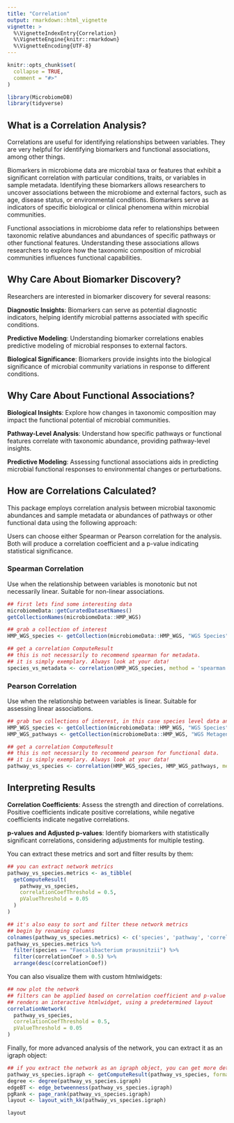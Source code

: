 ```yaml
---
title: "Correlation"
output: rmarkdown::html_vignette
vignette: >
  %\VignetteIndexEntry{Correlation}
  %\VignetteEngine{knitr::rmarkdown}
  %\VignetteEncoding{UTF-8}
---
```


```r
knitr::opts_chunk$set(
  collapse = TRUE,
  comment = "#>"
)
```

```r
library(MicrobiomeDB)
library(tidyverse)
```

## What is a Correlation Analysis?

Correlations are useful for identifying relationships between variables. They are very helpful
for identifying biomarkers and functional associations, among other things.

Biomarkers in microbiome data are microbial taxa or features that exhibit a significant correlation
with particular conditions, traits, or variables in sample metadata. Identifying these biomarkers
allows researchers to uncover associations between the microbiome and external factors, such as age, 
disease status, or environmental conditions. Biomarkers serve as indicators of specific biological 
or clinical phenomena within microbial communities.

Functional associations in microbiome data refer to relationships between taxonomic relative abundances 
and abundances of specific pathways or other functional features. Understanding these associations 
allows researchers to explore how the taxonomic composition of microbial communities influences 
functional capabilities.

## Why Care About Biomarker Discovery?

Researchers are interested in biomarker discovery for several reasons:

**Diagnostic Insights**: Biomarkers can serve as potential diagnostic indicators, helping identify 
microbial patterns associated with specific conditions.

**Predictive Modeling**: Understanding biomarker correlations enables predictive modeling of microbial 
responses to external factors.

**Biological Significance**: Biomarkers provide insights into the biological significance of microbial 
community variations in response to different conditions.

## Why Care About Functional Associations?

**Biological Insights**: Explore how changes in taxonomic composition may impact the functional potential 
of microbial communities.

**Pathway-Level Analysis**: Understand how specific pathways or functional features correlate with 
taxonomic abundance, providing pathway-level insights.

**Predictive Modeling**: Assessing functional associations aids in predicting microbial functional 
responses to environmental changes or perturbations.

## How are Correlations Calculated?

This package employs correlation analysis between microbial taxonomic abundances and sample metadata 
or abundances of pathways or other functional data using the following approach:

Users can choose either Spearman or Pearson correlation for the analysis. Both will produce
a correlation coefficient and a p-value indicating statistical significance.

### Spearman Correlation

Use when the relationship between variables is monotonic but not necessarily linear. Suitable for 
non-linear associations.

```r
## first lets find some interesting data
microbiomeData::getCuratedDatasetNames()
getCollectionNames(microbiomeData::HMP_WGS)

## grab a collection of interest
HMP_WGS_species <- getCollection(microbiomeData::HMP_WGS, "WGS Species", continuousMetadataOnly = TRUE)

## get a correlation ComputeResult
## this is not necessarily to recommend spearman for metadata. 
## it is simply exemplary. Always look at your data!
species_vs_metadata <- correlation(HMP_WGS_species, method = 'spearman') 
```

### Pearson Correlation

Use when the relationship between variables is linear. Suitable for assessing linear associations.

```r
## grab two collections of interest, in this case species level data and pathway abundance data
HMP_WGS_species <- getCollection(microbiomeData::HMP_WGS, "WGS Species")
HMP_WGS_pathways <- getCollection(microbiomeData::HMP_WGS, "WGS Metagenome enzyme pathway abundance data" )

## get a correlation ComputeResult
## this is not necessarily to recommend pearson for functional data.
## it is simply exemplary. Always look at your data!
pathway_vs_species <- correlation(HMP_WGS_species, HMP_WGS_pathways, method = 'pearson')
```

## Interpreting Results

**Correlation Coefficients**: Assess the strength and direction of correlations. Positive coefficients 
indicate positive correlations, while negative coefficients indicate negative correlations.

**p-values and Adjusted p-values**: Identify biomarkers with statistically significant correlations, 
considering adjustments for multiple testing.

You can extract these metrics and sort and filter results by them:
```r
## you can extract network metrics 
pathway_vs_species.metrics <- as_tibble(
  getComputeResult(
    pathway_vs_species,
    correlationCoefThreshold = 0.5,
    pValueThreshold = 0.05
  )
)

## it's also easy to sort and filter these network metrics
## begin by renaming columns
colnames(pathway_vs_species.metrics) <- c('species', 'pathway', 'correlationCoef', 'pValue')
pathway_vs_species.metrics %>%
  filter(species == "Faecalibacterium prausnitzii") %>%
  filter(correlationCoef > 0.5) %>%
  arrange(desc(correlationCoef))
```

You can also visualize them with custom htmlwidgets:

```r
## now plot the network
## filters can be applied based on correlation coefficient and p-value
## renders an interactive htmlwidget, using a predetermined layout
correlationNetwork(
  pathway_vs_species,
  correlationCoefThreshold = 0.5,
  pValueThreshold = 0.05
)
```

Finally, for more advanced analysis of the network, you can extract it as an igraph object:

```r
## if you extract the network as an igraph object, you can get more detailed metrics
pathway_vs_species.igraph <- getComputeResult(pathway_vs_species, format = 'igraph')
degree <- degree(pathway_vs_species.igraph)
edgeBT <- edge_betweenness(pathway_vs_species.igraph)
pgRank <- page_rank(pathway_vs_species.igraph)
layout <- layout_with_kk(pathway_vs_species.igraph)

layout
```

